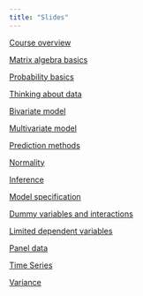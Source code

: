 ```yaml
---
title: "Slides"
---
```


[Course overview](overview24.qmd)

[Matrix algebra basics](matrix24.qmd)

[Probability basics](probability24.qmd)

[Thinking about data](thinkingdata24.qmd)

[Bivariate model](bivariate24.qmd)

[Multivariate model](multivariate24.qmd)

[Prediction methods](predictionmethods24.qmd)

[Normality](normality24.qmd)

[Inference](inference24.qmd)

[Model specification](specification24.qmd)

[Dummy variables and interactions](interactions24.qmd)

[Limited dependent variables](limiteddv24.qmd)

[Panel data](panel24.qmd)

[Time Series](time24.qmd)

[Variance](variance24.qmd)
